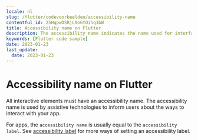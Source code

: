 ```yaml
---
locale: nl
slug: /flutter/codevoorbeelden/accessibility-name
contentful_id: 25HqpwDSRjL9o6tOihq1bW
title: Accessibility name on Flutter
description: The accessibility name indicates the name used for interface elements by assistive technologies.
keywords: [Flutter code sample]
date: 2023-01-23
last_update:
  date: 2023-01-23
---
```


# Accessibility name on Flutter

All interactive elements must have an accessibility name. The accessibility name is used by assistive technologies to inform users about the ways to interact with your app.

For apps, the `accessibility name` is usually equal to the `accessibility label`. See [accessibility label](https://github.com/appt-org/accessibility-code-examples/blob/main/accessibility-label.md) for more ways of setting an accessibility label.

<CodeSample id="accessibility-name" locale="nl" platform="flutter"/>

